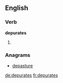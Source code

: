 ==English==

===Verb===
'''depurates'''

# {{en-third-person singular of|depurate}}

===Anagrams===
* [[depasture#English|depasture]]

[[de:depurates]]
[[fr:depurates]]